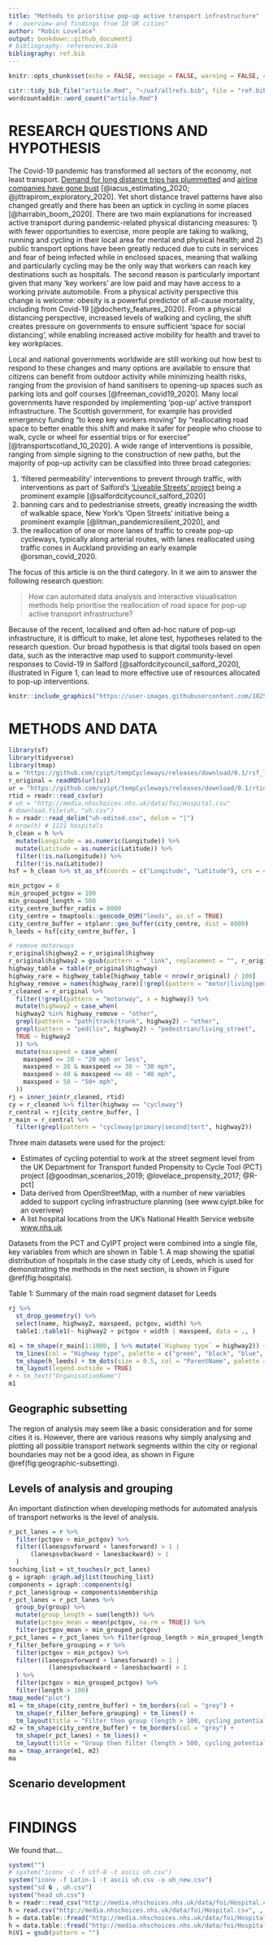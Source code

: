 ```yaml
---
title: "Methods to prioritise pop-up active transport infrastructure"
# : overview and findings from 10 UK cities"
author: "Robin Lovelace"
output: bookdown::github_document2
# bibliography: references.bib
bibliography: ref.bib
---
```


```r
knitr::opts_chunk$set(echo = FALSE, message = FALSE, warning = FALSE, cache = TRUE)
```

```r
citr::tidy_bib_file("article.Rmd", "~/uaf/allrefs.bib", file = "ref.bib")
wordcountaddin::word_count("article.Rmd")
```



# RESEARCH QUESTIONS AND HYPOTHESIS

The Covid-19 pandemic has transformed all sectors of the economy, not least transport.
[Demand for long distance trips has plummetted](https://osf.io/preprints/socarxiv/v3g5d/) and [airline companies have gone bust](https://arxiv.org/abs/2004.08460) [@iacus_estimating_2020; @jittrapirom_exploratory_2020].
Yet short distance travel patterns have also changed greatly and there has been an uptick in cycling in some places [@harrabin_boom_2020].
There are two main explanations for increased active transport during pandemic-related physical distancing measures: 1) with fewer opportunities to exercise, more people are taking to walking, running and cycling in their local area for mental and physical health; and 2) public transport options have been greatly reduced due to cuts in services and fear of being infected while in enclosed spaces, meaning that walking and particularly cycling may be the only way that workers can reach key destinations such as hospitals.
The second reason is particularly important given that many 'key workers' are low paid and may have access to a working private automobile.
From a physical activity perspective this change is welcome: obesity is a powerful predictor of all-cause mortality, including from Covid-19 [@docherty_features_2020].
From a physical distancing perspective, increased levels of walking and cycling,
the shift creates pressure on governments to ensure sufficient 'space for social distancing', while enabling increased active mobility for health and travel to key workplaces.
<!-- particularly in densly populated urban areas where pavements and cycleways may be narrow,  -->

Local and national governments worldwide are still working out how best to respond to these changes and many options are available to ensure that citizens can benefit from outdoor activity while minimizing health risks, ranging from the provision of hand sanitisers to opening-up spaces such as parking lots and golf courses [@freeman_covid19_2020].
Many local governments have responded by implementing 'pop-up' active transport infrastructure.
The Scottish government, for example has provided emergency funding "to keep key workers moving" by "reallocating road space to better enable this shift and make it safer for people who choose to walk, cycle or wheel for essential trips or for exercise" [@transportscotland_10_2020].
A wide range of interventions is possible, ranging from simple signing to the construction of new paths, but the majority of pop-up activity can be classified into three broad categories:


1. 'filtered permeability' interventions to prevent through traffic, with interventions as part of Salford's ['Liveable Streets' project](https://salfordliveablestreets.commonplace.is/) being a prominent example [@salfordcitycouncil_salford_2020]
<!-- (see [here](https://twitter.com/CatrionaSwanson/status/1258322956595453952) for a photo illustrating this type of intervention) -->
2. banning cars and to pedestrianise streets, greatly increasing the width of walkable space, New York's 'Open Streets' initiative being a prominent example [@litman_pandemicresilient_2020], and
3. the reallocation of one or more lanes of traffic to create pop-up cycleways, typically along arterial routes, with lanes reallocated using traffic cones in Auckland providing an early example @orsman_covid_2020. 

The focus of this article is on the third category.
In it we aim to answer the following research question:

> How can automated data analysis and interactive visualisation methods help prioritise the reallocation of road space for pop-up active transport infrastructure?

Because of the recent, localised and often ad-hoc nature of pop-up infrastructure, it is difficult to make, let alone test, hypotheses related to the research question.
Our broad hypothesis is that digital tools based on open data, such as the interactive map used to support community-level responses to Covid-19 in Salford [@salfordcitycouncil_salford_2020], illustrated in Figure 1, can lead to more effective use of resources allocated to pop-up interventions.

```r
knitr::include_graphics("https://user-images.githubusercontent.com/1825120/81451234-ed82d200-917b-11ea-977d-fff1665378c5.png")
```


 <!-- With the rush to act, there is a great need for evidence of *where* new interventions should be prioritised. As with the medical science, research is needed now. Methods developed to identify locations of high walking and cycling potential can help ensure that the ‘pop-up’ infrastructure that goes in now is effective, safe, and placed where it is most needed. -->


# METHODS AND DATA

```r
library(sf)
library(tidyverse)
library(tmap)
u = "https://github.com/cyipt/tempCycleways/releases/download/0.1/rsf_leeds.Rds"
r_original = readRDS(url(u))
ur = "https://github.com/cyipt/tempCycleways/releases/download/0.1/rtid.csv"
rtid = readr::read_csv(ur)
# uh = "http://media.nhschoices.nhs.uk/data/foi/Hospital.csv"
# download.file(uh, "uh.csv")
h = readr::read_delim("uh-edited.csv", delim = "|")
# nrow(h) # 1221 hospitals
h_clean = h %>% 
  mutate(Longitude = as.numeric(Longitude)) %>% 
  mutate(Latitude = as.numeric(Latitude)) %>% 
  filter(!is.na(Longitude)) %>% 
  filter(!is.na(Latitude))
hsf = h_clean %>% st_as_sf(coords = c("Longitude", "Latitude"), crs = 4326)
```

```r
min_pctgov = 0
min_grouped_pctgov = 100
min_grouped_length = 500
city_centre_buffer_radis = 8000
city_centre = tmaptools::geocode_OSM("leeds", as.sf = TRUE)
city_centre_buffer = stplanr::geo_buffer(city_centre, dist = 8000)
h_leeds = hsf[city_centre_buffer, ]
```

```r
# remove motorways
r_original$highway2 = r_original$highway
r_original$highway2 = gsub(pattern = "_link", replacement = "", r_original$highway)
highway_table = table(r_original$highway)
highway_rare = highway_table[highway_table < nrow(r_original) / 100]
highway_remove = names(highway_rare)[!grepl(pattern = "motor|living|ped", x = names(highway_rare))]
r_cleaned = r_original %>% 
  filter(!grepl(pattern = "motorway", x = highway)) %>% 
  mutate(highway2 = case_when(
  highway2 %in% highway_remove ~ "other",
  grepl(pattern = "path|track|trunk", highway2) ~ "other",
  grepl(pattern = "ped|liv", highway2) ~ "pedestrian/living_street",
  TRUE ~ highway2
  )) %>% 
  mutate(maxspeed = case_when(
    maxspeed <= 20 ~ "20 mph or less",
    maxspeed > 20 & maxspeed <= 30 ~ "30 mph",
    maxspeed > 40 & maxspeed <= 40 ~ "40 mph",
    maxspeed > 50 ~ "50+ mph",
  ))
rj = inner_join(r_cleaned, rtid)
cy = r_cleaned %>% filter(highway == "cycleway")
r_central = rj[city_centre_buffer, ]
r_main = r_central %>% 
  filter(grepl(pattern = "cycleway|primary|second|tert", highway2))
```

Three main datasets were used for the project:

- Estimates of cycling potential to work at the street segment level from the UK Department for Transport funded Propensity to Cycle Tool (PCT) project [@goodman_scenarios_2019; @lovelace_propensity_2017; @R-pct]
- Data derived from OpenStreetMap, with a number of new variables added to support cycling infrastructure planning (see www.cyipt.bike for an overivew)
- A list hospital locations from the UK's National Health Service website [www.nhs.uk](https://www.nhs.uk/about-us/nhs-website-datasets/)
<!-- - Data on the location of road traffic casualties from -->

Datasets from the PCT and CyIPT project were combined into a single file, key variables from which are shown in Table 1.
A map showing the spatial distribution of hospitals in the case study city of Leeds, which is used for demonstrating the methods in the next section, is shown in Figure \@ref(fig:hospitals).

Table 1: Summary of the main road segment dataset for Leeds

```r
rj %>% 
  st_drop_geometry() %>% 
  select(name, highway2, maxspeed, pctgov, width) %>% 
  table1::table1(~ highway2 + pctgov + width | maxspeed, data = ., )
```

```r
m1 = tm_shape(r_main[1:1000, ] %>% mutate(`Highway type` = highway2)) +
  tm_lines(col = "Highway type", palette = c("green", "black", "blue", "grey")) +
  tm_shape(h_leeds) + tm_dots(size = 0.5, col = "ParentName", palette = "Dark2", title = "Hospital group") +
  tm_layout(legend.outside = TRUE)
# + tm_text("OrganisationName")
m1
```

## Geographic subsetting

The region of analysis may seem like a basic consideration and for some cities it is.
However, there are various reasons why simply analysing and plotting all possible transport network segments within the city or regional boundaries may not be a good idea, as shown in Figure \@ref(fig:geographic-subsetting).

## Levels of analysis and grouping

An important distinction when developing methods for automated analysis of transport networks is the level of analysis.

```r
r_pct_lanes = r %>% 
  filter(pctgov > min_pctgov) %>% 
  filter((lanespsvforward + lanesforward) > 1 |
      (lanespsvbackward + lanesbackward) > 1
  )
touching_list = st_touches(r_pct_lanes)
g = igraph::graph.adjlist(touching_list)
components = igraph::components(g)
r_pct_lanes$group = components$membership
r_pct_lanes = r_pct_lanes %>% 
  group_by(group) %>% 
  mutate(group_length = sum(length)) %>% 
  mutate(pctgov_mean = mean(pctgov, na.rm = TRUE)) %>% 
  filter(pctgov_mean > min_grouped_pctgov)
r_pct_lanes = r_pct_lanes %>% filter(group_length > min_grouped_length)
r_filter_before_grouping = r %>% 
  filter(pctgov > min_pctgov) %>% 
  filter((lanespsvforward + lanesforward) > 1 |
           (lanespsvbackward + lanesbackward) > 1
  ) %>% 
  filter(pctgov > min_grouped_pctgov) %>% 
  filter(length > 100)
tmap_mode("plot")
m1 = tm_shape(city_centre_buffer) + tm_borders(col = "grey") +
  tm_shape(r_filter_before_grouping) + tm_lines() +
  tm_layout(title = "Filter then group (length > 100, cycling_potential > 100)")
m2 = tm_shape(city_centre_buffer) + tm_borders(col = "grey") +
  tm_shape(r_pct_lanes) + tm_lines() +
  tm_layout(title = "Group then filter (length > 500, cycling_potential > 100)")
ma = tmap_arrange(m1, m2)
ma
```

## Scenario development


```r
```



# FINDINGS

We found that...

<!-- Guidance from https://transportfindings.org/for-authors -->

<!-- Transport Findings welcomes research findings in the broad field of transport. Articles must either pose a New Question,  present a New Method, employ New Data (including New Contexts or Locations),  discover a New Finding (i.e. it can almost exactly replicate a previous study and find something different), or some combination of the above. -->
<!-- Scope -->

<!-- You may find yourself asking if your paper is within the scope of Transport Findings. -->

<!--     Is there a hypothesis somehow related to transport? -->
<!--     Is there a (scientifically valid, replicable) methodology? -->
<!--     Is there a finding? -->

<!-- If you can answer yes to these questions, it is within scope. -->
<!-- Article Types -->

<!--     Findings - where the object of study is nature -->
<!--     Syntheses - where the object of study is the literature -->
<!--     Cases - where the objects of study are particular sites or projects, and methods may be more qualitative -->

<!-- Sections -->

<!-- All articles shall have 3 sections, and only 3 sections, titled as follows: -->

<!--     RESEARCH QUESTION[S] AND HYPOTHESIS[ES] -->
<!--     METHODS AND DATA -->
<!--     FINDINGS -->

<!-- There shall be no introduction, “road-map paragraph,” literature review, conclusions, speculations, or  policy implications beyond what is included above. Focus on what you found, not why you found it. -->
<!-- Submissions -->

<!-- The manuscript submission must include the following: -->
<!-- TITLE -->
<!-- AUTHORS (NAME, AFFILIATION, CONTACT) -->
<!-- ABSTRACT -->
<!-- KEYWORDS -->
<!-- ARTICLE (Sections 1, 2, 3) -->
<!-- ACKNOWLEDGMENTS -->
<!-- REFERENCES -->

<!-- Manuscript submissions may include SUPPLEMENTAL INFORMATION in separate files that do not count against article length. This information should not be essential for the general understanding of the manuscript. -->
<!-- Style -->
<!-- Focus and Parsimony -->

<!-- Papers should be focused and to the point, and not begin with trite observations like “Congestion is a problem the world over.” Usually you can delete your opening paragraph if it begins like that, and the reader is no worse off. As Strunk and White say: “Omit Needless Words”. The Abstract should not say the same thing as the Introduction. -->
<!-- Transparency and Replicability -->

<!-- A minimum standard for a good paper is transparency and replicability: Can the reader understand what you did, and repeat it, and get the same answer? -->
<!-- Mathematical Conventions -->

<!-- Each variable shall have one, and only one, definition per document. -->

<!-- Each defined term in the document shall be represented by one and only one variable. -->

<!-- Lowercase and uppercase versions of the same letter should be logically related. For instance, use lowercase letters to define the PDF (probability distribution function) or individual instance, and uppercase letters the CDF (cumulative distribution function) or population, so when you sum:  i=1 to I, k=1 to K, etc. -->

<!-- All variables shall be a single letter or symbol. Double or triple letter variables can be confused with multiplication. If you have more than 52 symbols in your paper (26 letters for both lower and upper case), consider (a) there are too many, and (b) using Greek or Hebrew characters. -->

<!-- Use subscripts liberally to differentiate things that, for instance, are of a class but measured differently, or computed with different assumptions. -->

<!-- All equations shall have all of their variables defined. -->

```r
system("")
# system("iconv -c -f utf-8 -t ascii uh.csv")
system("iconv -f Latin-1 -t ascii uh.csv -o uh_new.csv")
system("sd � , uh.csv")
system("head uh.csv")
h = readr::read_csv("http://media.nhschoices.nhs.uk/data/foi/Hospital.csv")
h = read.csv("http://media.nhschoices.nhs.uk/data/foi/Hospital.csv", , fileEncoding="latin1", sep = "¬", colClasses = c(NA, "NULL"))
h = data.table::fread("http://media.nhschoices.nhs.uk/data/foi/Hospital.csv", encoding = "Latin-1")
h = data.table::fread("http://media.nhschoices.nhs.uk/data/foi/Hospital.csv", encoding = "UTF-8")
h$V1 = gsub(pattern = "")
```


